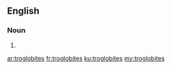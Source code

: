 ==English==

===Noun===
{{head|en}}

# {{plural of|troglobite}}

[[ar:troglobites]]
[[fr:troglobites]]
[[ku:troglobites]]
[[my:troglobites]]
